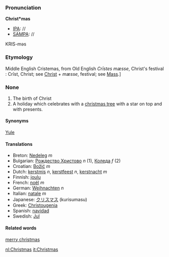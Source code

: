 ===Pronunciation===

'''Christ*mas'''
*[[IPA]]: //
*[[SAMPA]]: //
KRIS-məs

===Etymology===

Middle English Cristemas, from Old English ''Cr&imacr;stes mæsse'', Christ's festival  : Cr&imacr;st, Christ; see [[Christ]] + ''mæsse'', festival; see [[Mass]].]

===None===
#The birth of Christ
#A holiday which celebrates with a [[christmas tree]] with a star on top and with presents.

====Synonyms====
[[Yule]]

====Translations====

*Breton: [[Nedeleg]] ''m''
*Bulgarian: [[Рождество Христово]] ''n'' (1), [[Коледа]] ''f'' (2)
*Croatian: [[Božić]] ''m''
*Dutch: [[kerstmis]] ''n'', [[kerstfeest]] ''n'', [[kerstnacht]] ''m''
*Finnish: [[joulu]]
*French: [[noël]] ''m''
*German: [[Weihnachten]] ''n''
*Italian: [[natale]] ''m''
*Japanese: [[クリスマス]] (kurisumasu)
*Greek: [[Christougenia]]
*Spanish: [[navidad]] 
*Swedish: [[Jul]]

====Related words====
[[merry christmas]]

[[nl:Christmas]]
[[it:Christmas]]